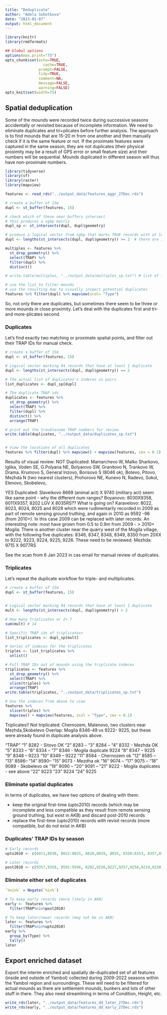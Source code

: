 ```yaml
---
title: "Deduplicate"
author: "Adela Sobotkova"
date: "2023-01-07"
output: html_document
---
```


```r
library(knitr)
library(rmdformats)

## Global options
options(max.print="75")
opts_chunk$set(echo=TRUE,
	             cache=TRUE,
               prompt=FALSE,
               tidy=TRUE,
               comment=NA,
               message=FALSE,
               warning=FALSE)
opts_knit$set(width=75)
```


## Spatial deduplication 
Some of the mounds were recorded twice during successive seasons accidentally or revisited because of incomplete information. We need to eliminate duplicates and tri+plicates before further analysis.
The approach is to find mounds that are 15-20 m from one another and then manually check if it is the same feature or not. If the proximate features were captured in the same season, they are not duplicates (their physical proximity may be a result of GPS error or small feature size) and their numbers will be sequential. Mounds duplicated in different season will thus have non-proximate numbers. 

```r
library(tidyverse)
library(sf)
library(raster)
library(mapview)
```

```r
features <- read_rds("../output_data/features_aggr_27Dec.rds")
```


```r
# create a buffer of 15m
dupl <- st_buffer(features, 15)

# check which of these near buffers intersect
# this produces a sgbp matrix 
dupl_sp <- st_intersects(dupl, dupl$geometry)

# produce a logical vector from sgbp that marks TRUE records with at least 2 features
dupl <- lengths(st_intersects(dupl, dupl$geometry)) >= 2  # there are 108 duplicate and triplicate records

multiples <- features %>%
  st_drop_geometry() %>% 
  select(TRAP) %>% 
  filter(dupl) %>% 
  distinct()

# write.table(multiples, "../output_data/multiples_sp.txt") # list of 108 multiples

# use the list to filter mounds 
# use the resulting map to visually inspect potential duplicates
features %>% filter(dupl) %>% mapview(zcol= "Type")
```
So, not only there are duplicates, but sometimes there seem to be three or more mounds in close proximity. Let's deal with the duplicates first and tri- and more-plicates second.


### Duplicates
Let's find exactly two matching or proximate spatial points, and filter out their TRAP IDs for manual check.
```r
# create a buffer of 15m
dupl <- st_buffer(features, 15)

# Logical vector marking 94 records that have at least 1 duplicate
dupl <- lengths(st_intersects(dupl, dupl$geometry)) == 2

# The actual list of duplicates's indeces in pairs
list_duplicates <- dupl_sp[dupl]

# The duplicate TRAP ids
duplicates <- features %>%
  st_drop_geometry() %>% 
  select(TRAP) %>% 
  filter(dupl) %>% 
  distinct() %>% 
  arrange(TRAP)

# print out the troublesome TRAP numbers for review
write.table(duplicates, "../output_data/duplicates_sp.txt")


# View the locations of all duplicates
features %>% filter(dupl) %>% mapview() + mapview(features, cex = 0.1)

```
Results of visual review: 
NOT Duplicated: 
Mamarchevo W, Malko Sharkovo, Iglika, Voden SE, G.Polyana NE, Bolyarovo SW, Granitovo N, Trankovo W, Drama. Krumovo S, General Inzovo, Borisovo S (8046 ok), Botevo, Pitovo, Mezhda N (two nearest clusters), Prohorovo NE, Kunevo N, Radevo, Sokol, Elenovo, Skobelevo,

YES Duplicated: 
Slaveikovo 8669 (animal act) X 9740 (military act) seem like same point - why the different num ranges?
Boyanovo: 8030X9358, 6011X9357, 8202 LGV X 8035RS?? What is going on?
Karavelovo: 8022, 8023, 8024, 8025 and 8028 which were rudimentarily recorded in 2009 as part of remote sensing ground truthing, and again in 2010 as 9592 -96 (from 2010+). In this case 2009 can be replaced with later records. An interesting note: most have grown from 0.5 to 0.9m from 2009 - > 2010+
Mogila: There is another cluster near the quarry west of the Mogila village, with the following five duplicates: 8346, 8347, 8348, 8349, 8350 from 20XX to 9222, 9223, 9224, 9225, 9226. These need to be reviewed.
Mezhda: 9715 X 9077RS

See the scan from 6 Jan 2023 in cas email for manual review of duplicates.

### Triplicates
Let's repeat the duplicate workflow for triple- and multiplicates.
```r
# create a buffer of 15m
dupl <- st_buffer(features, 15)


# Logical vector marking 94 records that have at least 1 duplicate
mult <- lengths(st_intersects(dupl, dupl$geometry)) > 2

# How many triplicates or 2+ ?
sum(mult) # 14

# Specific TRAP ids of triplicates+
list_triplicates <- dupl_sp[mult]

# Series of indeces for the triplicates
triples <- list_triplicates %>% 
  unlist()

# Pull TRAP IDs out of mounds using the triplicate indeces
triplicates <- features %>%
  st_drop_geometry() %>% 
  select(TRAP) %>% 
  slice(triples) %>% 
  arrange(TRAP)
write.table(triplicates, "../output_data/triplicates_sp.txt")

# Use the indeces from above to view
features %>% 
  slice(triples) %>% 
  mapview() + mapview(features, zcol = "Type", cex = 0.1)

```
Triplicates!!
Not triplicated: Chernozem, Malenovo, two clusters near Mezhda,Skobelevo
Overlap: Mogila 8346-49 vs 9222- 9225, but these were already found in duplicate analysis above.

"TRAP"
"1" 8282 - Sitovo OK
"2" 8283 --
"3" 8284 --
"4" 8332 - Mezhda OK
"5" 8333 --
"6" 8334 --
"7" 8346 - Mogila duplicate 9224
"8" 8347 -- 9225
"9" 8348 -- 9223
"10" 8349 -- 9222
"11" 8584 - Chernozem ok
"12" 8585 --
"13" 8586--
"14" 8590--
"15" 9073 - Mezdha ok
"16" 9074 --
"17" 9075 --
"18" 9089 - Skobelevo ok
"19" 9090 --
"20" 9091 --
"21" 9222 - Mogila duplicates - see above
"22" 9223
"23" 9224
"24" 9225

### Eliminate spatial duplicates
In terms of duplicates, we have two options of dealing with them: 

* keep the original first-time (upto2010) records (which may be incomplete and less compatible as they result from remote sensing ground truthing, but exist in AKB) and discard post-2010 records
* replace the first-time (upto2010) records with revisit records (more compatible, but do not exist in AKB)

### Duplicates' TRAP IDs by season
```r
# Early records
upto2010 <- c(6011,8030, 8022:8025, 8028,8029, 8035, 8350:8353, 8357,8359, 8434,8669, 9077)

# Later records
post2010 <- c(9357,9358, 9591:9596, 8202,9226,9227,9257,9258,9219,9220,9216,9740,9715)

```

### Eliminate either set of duplicates
```r
`%nin%` = Negate(`%in%`)

# To keep early records (more likely in AKB)
early <- features %>% 
  filter(TRAP%nin%post2010)

# To keep later/newer records (may not be in AKB)
later <- features %>% 
  filter(TRAP%nin%upto2010)
early %>% 
  group_by(Type) %>% 
  tally()
later
```

## Export enriched dataset

Export the interim enriched and spatially de-duplicated set of all features (inside and outside of Yambol) collected during 2009-2022 seasons within the Yambol region and surroundings. These will need to be filtered for actual mounds as there are settlement mounds, bunkers and lots of other stuff in there. They also need streamlining in terms of Condition, Height, etc. 
```r
write_rds(later, "../output_data/features_dd_later_27Dec.rds")  
write_rds(early, "../output_data/features_dd_early_27Dec.rds")

```